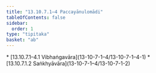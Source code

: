 ```yaml
---
title: "13.10.7.1–4 Paccayānulomādi"
tableOfContents: false
sidebar:
  order: 1
type: "tipitaka"
basket: "ab"
---
```



<DynamicBreadcrumb />



<TableOfContents>
* [13.10.7.1–4.1 Vibhaṅgavāra](13-10-7-1–4/13-10-7-1–4-1)
* [13.10.7.1.2 Saṅkhyāvāra](13-10-7-1–4/13-10-7-1-2)
</TableOfContents>